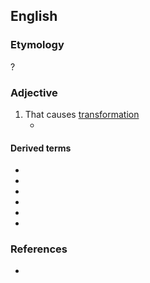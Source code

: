 ==English==

===Etymology===
{{suffix|en|transform|ative}}?

===Adjective===
{{en-adj}}

# That causes [[transformation]]
#* {{quote-journal|en|date=2019 November 6|author=Graeme Pickering|title=New targets for Northumberland|journal=Rail|page=46|text="You'll know the '''transformative''' effect that the Metro has had on the whole of [[Tyneside]] ," says NCC <small>[Northumberland County Council]</small> leader Peter Jackson. "This new passenger line will have the same effect on southeast [[Northumberland]]. It's a '''transformative''' project and we're going to make sure it happens."}} 

====Derived terms====
* {{l|en|transformative action}}
* {{l|en|transformative economics}}
* {{l|en|transformative justice}}
* {{l|en|transformative learning}}
* {{l|en|transformative planning}}
* {{l|en|transformative research}}

===References===
* {{R:Lexico}}